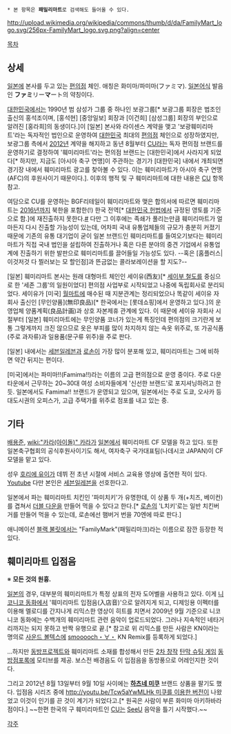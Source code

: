  * 본 항목은 '''패밀리마트'''로 검색해도 들어올 수 있다.

http://upload.wikimedia.org/wikipedia/commons/thumb/d/da/FamilyMart_logo.svg/256px-FamilyMart_logo.svg.png?align=center

[[목차]]
== 상세 ==
[[일본]]에 본사를 두고 있는 [[편의점]] 체인. 애칭은 화미마/파미마(ファミマ). [[일본어]]식 발음인 '''ファミ'''リー'''マ'''ート의 약칭이다.

[[대한민국]]에서는 1990년 범 삼성가 그룹 중 하나인 보광그룹[* 보광그룹 회장은 법조인 출신의 홍석조이며, [홍석현] [중앙일보] 회장과 [이건희] [삼성그룹] 회장의 부인으로 알려진 [홍라희]의 동생이다.]이 [일본] 본사와 라이센스 계약을 맺고 '보광훼미리마트'라는 독자적인 법인으로 운영하여 [[대한민국]] 최대의 [[편의점]] 체인으로 성장하였지만, 보광그룹 측에서 [[2012년]] 계약을 해지하고 동년 8월부터 [[CU]]라는 독자 편의점 브랜드를 운영하기로 결정하여 '훼미리마트'라는 편의점 브랜드는 [대한민국]에서 사라지게 되었다[* 하지만, 지금도 [아시아 축구 연맹]이 주관하는 경기가 [대한민국] 내에서 개최되면 경기장 내에서 훼미리마트 광고를 찾아볼 수 있다. 이는 훼미리마트가 아시아 축구 연맹(AFC)의 후원사이기 때문이다.]. 이후의 행적 및 구 훼미리마트에 대한 내용은 [[CU]] 항목 참고.

여담으로 CU를 운영하는 BGF리테일이 훼미리마트와 맺은 합의서에 따르면 훼미리마트는 [[2016년]]까지 북한을 포함한(!) 한국 전역[* [[대한민국 헌법]]에서 규정된 영토를 기준으로 함.]에 재진출하지 못한다.[http://digital.mk.co.kr/premium/print.php?no=5635 #] 다만 그 이후에는 족쇄가 풀리는만큼 훼미리마트가 얼마든지 다시 진출할 가능성이 있는데, 어차피 국내 유통업체들의 규모가 충분히 커졌기 때문에 기존의 유통 대기업이 굳이 일본 브랜드인 훼미리마트를 들여오기보다는 훼미리마트가 직접 국내 법인을 설립하여 진출하거나 혹은 다른 분야의 중견 기업에서 유통업계에 진출하기 위한 발판으로 훼미리마트를 끌어들일 가능성도 있다. --혹은 [홈플러스|이것저것 다 찔러보는 모 할인점]과 뜬금없는 콜라보레이션을 할 지도?--

[일본] 훼미리마트 본사는 원래 대형마트 체인인 세이유(西友)[* [[세이부 철도]]를 중심으로 한 '세존 그룹'의 일원이었다] 편의점 사업부로 시작되었고 나중에 독립회사로 분리되었다. 세이유가 [미국] [[월마트]]에 매수된 때 지분관계는 정리되었으나 똑같이 세이유 자회사 출신인 [무인양품](無印良品)[* 한국에서는 [롯데쇼핑]에서 운영하고 있다.]의 운영업체 양품계획(良品計画)과 상호 자본제휴 관계에 있다. 이 때문에 세이유 자회사 시절부터 [일본] 훼미리마트에는 무인양품 코너가 있는게 특징인데 편의점의 크기란게 보통 그렇게까지 크진 않으므로 옷은 부피를 많이 차지하지 않는 속옷 위주로, 또 가공식품(주로 과자류)과 일용품(문구류 위주)을 주로 판다.

[일본] 내에서는 [[세븐일레븐]]과 [[로손]]이 가장 많이 분포해 있고, 훼미리마트는 그에 비하면 약간 뒤지는 편이다. 

[미국]에서는 파미마!!(Famima!!)라는 이름의 고급 편의점으로 운영 중이다. 주로 다운타운에서 근무하는 20~30대 여성 소비자들에게 '신선한 브랜드'로 포지셔닝하려고 한 듯. 일본에서도 Famima!! 브랜드가 운영되고 있으며, 일본에서는 주로 도쿄, 오사카 등 대도시권의 오피스가, 고급 주택가를 위주로 점포를 내고 있는 중.

== 기타 ==
[[배용준]], [[wiki:"카라(아이돌)" 카라]]가 [[일본]]에서 훼미리마트 CF 모델을 하고 있다.
또한 일본축구협회의 공식후원사이기도 해서, 여자축구 국가대표팀(나데시코 JAPAN)이 CF 모델을 맡고 있다.

성우 [[호리에 유이]]가 데뷔 전 초년 시절에 서비스 교육용 영상에 출연한 적이 있다. [http://www.youtube.com/watch?v=F-BT-UNB2jM Youtube ] 다만 본인은 [[세븐일레븐]]을 선호한다고.

일본에서 파는 훼미리마트 치킨인 '파미치키'가 유명한데, 이 상품 두 개(+치즈, 베이컨)를 겹쳐서 [[더블 다운]]을 만들어 먹을 수 있다고 한다.[* [[로손]]의 'L치키'로는 일반 치킨버거를 만들어 먹을 수 있는데, 로손에선 햄버거 번을 70엔에 따로 판다.]

애니메이션 [[블랙 불릿]]에서는 "FamilyMark"(패밀리마크)라는 이름으로 잠깐 등장한 적 있다.
== 훼미리마트 입점음 ==
{{{#!html
<object type='application/x-shockwave-flash' width='502px' height='399px' align='middle' classid='clsid:d27cdb6e-ae6d-11cf-96b8-444553540000' codebase='http://fpdownload.macromedia.com/pub/shockwave/cabs/flash/swflash.cab#version=8,0,0,0'><param name='movie' value='http://flvs.daum.net/flvPlayer.swf?vid=EgV2dOHIG-Q$' /><param name='allowScriptAccess' value='always' /><param name='allowFullScreen' value='true' /><param name='bgcolor' value='#000000' /><embed src='http://flvs.daum.net/flvPlayer.swf?vid=EgV2dOHIG-Q$' width='502px' height='399px' allowScriptAccess='always' type='application/x-shockwave-flash' allowFullScreen='true' bgcolor='#000000' ></embed></object>
}}}
※ '''모든 것의 원흉.'''

[[일본]]의 경우, 대부분의 훼미리마트가 특정 상표의 전자 도어벨을 사용하고 있다. 이게 [[니코니코 동화]]에서 '훼미리마트 입점음(入店音)'으로 알려지게 되고, 디제잉용 이펙터를 이용해 멜로디를 간지나게 리믹스한 영상이 히트를 치면서 2009년 9월 기준으로 니코니코 동화에는 수백개의 훼미리마트 관련 음악이 업로드되었다. 그러나 지속적인 네타거리까지는 되지 못하고 반짝 유행으로 끝.[* 참고로 위 리믹스를 만든 사람은 KN이라는 명의로 [[사운드 볼텍스]]에 [[smooooch・∀・]] KN Remix를 등록하게 되었다.]

...하지만 [[동방프로젝트]]와 훼미리마트 소재를 합성해서 만든 [[2차 창작]] [[탄막 슈팅 게임]] [[동방점포록]]에 모티브를 제공. 보스전 배경음도 이 입점음을 동방풍으로 어레인지한 것이다.

{{{#!HTML
<iframe width="560" height="315" src="http://www.youtube.com/embed/-XLO6Egc0pI?rel=0" frameborder="0" allowfullscreen></iframe>
}}}

그리고 2012년 8월 13일부터 9월 10일 사이에는 '''[[하츠네 미쿠]]''' 브랜드 상품을 팔기도 했다. 입점음 시리즈 중에 [[http://youtu.be/Tcw5aYwMLHk 미쿠를 이용한 버전]]이 나왔었고 이것이 인기를 끈 것이 계기가 되었다고.[* 원곡은 사람이 부른 화미마 아키하바라점이다.] ~~한편 한국의 구 훼미리마트인 [[CU]]는 [[SeeU]] 음악을 틀기 시작했다.~~

[[각주]]
